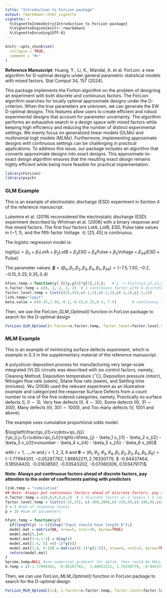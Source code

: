 ---
title: "Introduction to ForLion package"
output: rmarkdown::html_vignette
vignette: >
  %\VignetteIndexEntry{Introduction to ForLion package}
  %\VignetteEngine{knitr::rmarkdown}
  %\VignetteEncoding{UTF-8}
---

```{r, include = FALSE}
knitr::opts_chunk$set(
  collapse = TRUE,
  comment = "#>"
)
```

**Reference Manuscript**: Huang, Y., Li, K., Mandal, A. et al. ForLion: a new algorithm for D-optimal designs under general parametric statistical models with mixed factors. Stat Comput 34, 157 (2024). 

This package implements the Forlion algorithm on the problem of designing an experiment with both discrete and continuous factors. The ForLion algorithm searches for locally optimal approximate designs under the D-criterion. When the true parameters are unknown, we can generate the EW D-optimal designs. This features allow users to create efficient and robust experimental designs that account for parameter uncertainty. The algorithm performs an exhaustive search in a design space with mixed factors while keeping high efficiency and reducing the number of distinct experimental settings. We mainly focus on generalized linear models (GLMs) and multinomial logit models (MLMs). Furthermore, implementing approximate designs with continuous settings can be challenging in practical applications. To address this issue, our package includes an algorithm that converts approximate designs into exact designs. This approximate-to-exact design algorithm ensures that the resulting exact design remains highly efficient while being more feasible for practical implementation.

```{r setup}
library(ForLion)
library(psych)
```


### GLM Example

This is an example of electrostatic discharge (ESD) experiment in Section 4 of the reference manuscript. 

Lukemire et al. (2019) reconsidered the electrostatic discharge (ESD) experiment described by Whitman et al. (2006) with a binary response and five mixed factors. The first four factors LotA, LotB, ESD, Pulse take values in $\{-1,1\}$, and the fifth factor Voltage $\in [25, 45]$ is continuous.

The logistic regression model is: 

$\text{logit}(\mu)=\beta_0+\beta_1\text{LotA}+\beta_2\text{LotB}+\beta_3\text{ESD}+\beta_4\text{Pulse}+\beta_5\text{Voltage}+\beta_{34}(\text{ESD}\times\text{Pulse})$


The parameter values: $\boldsymbol \beta = (\beta_0, \beta_1, \beta_2, \beta_3, \beta_4, \beta_5, \beta_{34})=(-7.5, 1.50,-0.2,-0.15,0.25,0.35,0.4)$

```{r}
hfunc.temp = function(y) {c(y,y[4]*y[5],1);};   # y -> h(y)=(y1,y2,y3,y4,y5,y4*y5,1)
n.factor.temp = c(0, 2, 2, 2, 2)  # 1 continuous factor with 4 discrete factors
factor.level.temp = list(c(25,45),c(-1,1),c(-1,1),c(-1,1),c(-1,1)) 
link.temp="logit"
beta.value = c(0.35,1.50,-0.2,-0.15,0.25,0.4,-7.5)       # continuous first and intercept last to fit hfunc.temp
```

Then, we use the *ForLion_GLM_Optimal()* function in ForLion package to search for the D-optimal design

```{r}
ForLion_GLM_Optimal(n.factor=n.factor.temp, factor.level=factor.level.temp, hfunc=hfunc.temp,bvec=beta.value,link=link.temp,reltol=1e-8, rel.diff=0.03, maxit=500, random=FALSE, logscale=TRUE)
```

### MLM Example

This is an example of minimizing surface defects experiment, which is example in S.3 in the supplementary material of the reference manuscript. 

A polysilicon deposition process for manufacturing very large-scale integrated (VLSI) circuits was described with six control factors, namely, Cleaning Method, Deposition temperature ($^\circ$C), Deposition pressure (mtorr), Nitrogen flow rate (seem), Silane flow rate (seem), and Settling time (minutes). Wu (2008) used the relevant experiment as an illustrative example and categorized the response Surface Defects from a count number to one of the five ordered categories, namely, Practically no surface defects (I, $0\sim 3$), Very few defects (II, $4\sim 30$), Some defects (III, $31\sim 300$), Many defects (IV, $301\sim 1000$), and Too many defects (V, $1001$ and above). 

The example uses cumulative proportional odds model. 

$\log\left(\frac{\pi_{i1}+\cdots+\pi_{ij}}{\pi_{i,j+1}+\cdots+\pi_{iJ}}\right)=\theta_{j} - \beta_1 x_{i1} - \beta_2 x_{i2} - \beta_3 x_{i3}\nonumber - \beta_4 x_{i4} - \beta_5 x_{i5} - \beta_6 x_{i6}$

with $i=1, \ldots, m$ and $j=1, 2, 3, 4$ and $\boldsymbol \theta = (\theta_1, \theta_2, \theta_3, \theta_4, \beta_1, \beta_2, \beta_3, \beta_4, \beta_5, \beta_6)=(-1.77994301, -0.05287782,  1.86852211, 2.76330779,$ $ -0.94437464, 0.18504420,  -0.01638597, -0.03543202, -0.07060306, 0.10347917)$. 

**Note: Always put continuous factors ahead of discrete factors, pay attention to the order of coefficients pairing with predictors**
```{r}
link.temp = "cumulative"
## Note: Always put continuous factors ahead of discrete factors, pay attention to the order of coefficients paring with predictors
n.factor.temp = c(0,0,0,0,0,2)  # 1 discrete factor w/ 2 levels + 5 continuous
factor.level.temp = list(c(-25,25), c(-200,200),c(-150,0),c(-100,0),c(0,16),c(-1,1))
J = 5 #num of response levels
p = 10 #num of parameters

hfunc.temp = function(y){
  if(length(y) != 6){stop("Input should have length 6");}
  model.mat = matrix(NA, nrow=5, ncol=10, byrow=TRUE)
  model.mat[5,]=0
  model.mat[1:4,1:4] = diag(4)
  model.mat[1:4, 5] =((-1)*y[6])
  model.mat[1:4, 6:10] = matrix(((-1)*y[1:5]), nrow=4, ncol=5, byrow=TRUE)
  return(model.mat)
}
hprime.temp=NULL #use numerical gradient for optim, thus could be NULL, if use analytical gradient then define hprime function
b.temp = c(-1.77994301, -0.05287782,  1.86852211, 2.76330779, -0.94437464, 0.18504420,  -0.01638597, -0.03543202, -0.07060306, 0.10347917)
```

Then, we can use *ForLion_MLM_Optimal()* function in ForLion package to search for the D-optimal design

```{r}
ForLion_MLM_Optimal(J=J, n.factor=n.factor.temp, factor.level=factor.level.temp, hfunc=hfunc.temp, h.prime=hprime.temp, bvec=b.temp, link=link.temp, Fi.func=Fi_MLM_func, delta=1e-2, epsilon=1e-12, reltol=1e-10, rel.diff=5e-4, maxit=500, optim_grad=FALSE)
```

